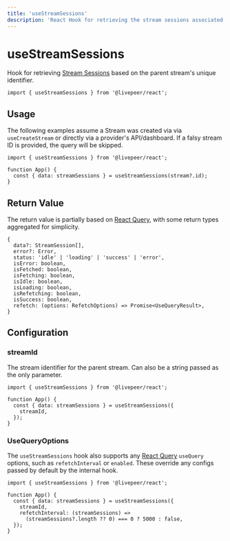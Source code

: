 ```yaml
---
title: 'useStreamSessions'
description: 'React Hook for retrieving the stream sessions associated with a stream ID.'
---
```


# useStreamSessions

Hook for retrieving [Stream Sessions](https://github.com/livepeer/livepeer.js/blob/main/packages/core/src/types/provider.ts)
based on the parent stream's unique identifier.

```tsx
import { useStreamSessions } from '@livepeer/react';
```

## Usage

The following examples assume a Stream was created via via `useCreateStream` or directly via a provider's API/dashboard. If a falsy
stream ID is provided, the query will be skipped.

```tsx
import { useStreamSessions } from '@livepeer/react';

function App() {
  const { data: streamSessions } = useStreamSessions(stream?.id);
}
```

## Return Value

The return value is partially based on [React Query](https://tanstack.com/query/v4/docs/reference/useQuery), with some return types
aggregated for simplicity.

```tsx
{
  data?: StreamSession[],
  error?: Error,
  status: 'idle' | 'loading' | 'success' | 'error',
  isError: boolean,
  isFetched: boolean,
  isFetching: boolean,
  isIdle: boolean,
  isLoading: boolean,
  isRefetching: boolean,
  isSuccess: boolean,
  refetch: (options: RefetchOptions) => Promise<UseQueryResult>,
}
```

## Configuration

### streamId

The stream identifier for the parent stream. Can also be a string passed as the only parameter.

```tsx {5}
import { useStreamSessions } from '@livepeer/react';

function App() {
  const { data: streamSessions } = useStreamSessions({
    streamId,
  });
}
```

### UseQueryOptions

The `useStreamSessions` hook also supports any [React Query](https://tanstack.com/query/v4/docs/reference/useQuery) `useQuery` options, such as
`refetchInterval` or `enabled`. These override any configs passed by default by the internal hook.

```tsx {6-7}
import { useStreamSessions } from '@livepeer/react';

function App() {
  const { data: streamSessions } = useStreamSessions({
    streamId,
    refetchInterval: (streamSessions) =>
      (streamSessions?.length ?? 0) === 0 ? 5000 : false,
  });
}
```
